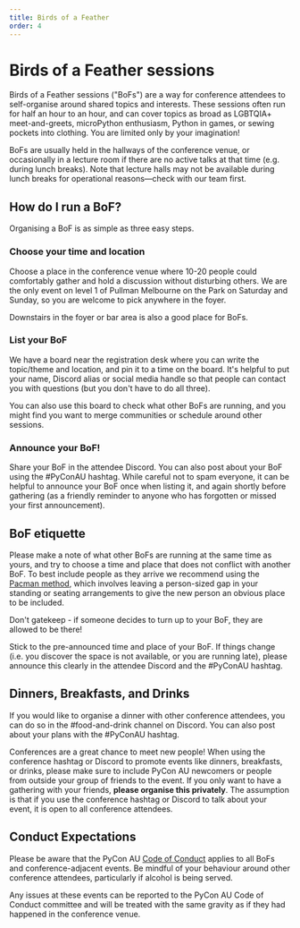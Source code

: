 ```yaml
---
title: Birds of a Feather
order: 4
---
```


# Birds of a Feather sessions

Birds of a Feather sessions ("BoFs") are a way for conference attendees to self-organise around shared topics and interests. These sessions often run for half an hour to an hour, and can cover topics as broad as LGBTQIA+ meet-and-greets, microPython enthusiasm, Python in games, or sewing pockets into clothing. You are limited only by your imagination!

BoFs are usually held in the hallways of the conference venue, or occasionally in a lecture room if there are no active talks at that time (e.g. during lunch breaks). Note that lecture halls may not be available during lunch breaks for operational reasons&mdash;check with our team first.

## How do I run a BoF?

Organising a BoF is as simple as three easy steps.

### Choose your time and location

Choose a place in the conference venue where 10-20 people could comfortably gather and hold a discussion without disturbing others. We are the only event on level 1 of Pullman Melbourne on the Park on Saturday and Sunday, so you are welcome to pick anywhere in the foyer.

Downstairs in the foyer or bar area is also a good place for BoFs.

### List your BoF

We have a board near the registration desk where you can write the topic/theme and location, and pin it to a time on the board. It's helpful to put your name, Discord alias or social media handle so that people can contact you with questions (but you don't have to do all three).

You can also use this board to check what other BoFs are running, and you might find you want to merge communities or schedule around other sessions.

### Announce your BoF!

Share your BoF in the attendee Discord. You can also post about your BoF using the #PyConAU hashtag. While careful not to spam everyone, it can be helpful to announce your BoF once when listing it, and again shortly before gathering (as a friendly reminder to anyone who has forgotten or missed your first announcement).

## BoF etiquette

Please make a note of what other BoFs are running at the same time as yours, and try to choose a time and place that does not conflict with another BoF. To best include people as they arrive we recommend using the [Pacman method](http://ericholscher.com/blog/2017/aug/2/pacman-rule-conferences/), which involves leaving a person-sized gap in your standing or seating arrangements to give the new person an obvious place to be included.

Don't gatekeep - if someone decides to turn up to your BoF, they are allowed to be there!

Stick to the pre-announced time and place of your BoF. If things change (i.e. you discover the space is not available, or you are running late), please announce this clearly in the attendee Discord and the #PyConAU hashtag.

## Dinners, Breakfasts, and Drinks

If you would like to organise a dinner with other conference attendees, you can do so in the #food-and-drink channel on Discord. You can also post about your plans with the #PyConAU hashtag.

Conferences are a great chance to meet new people! When using the conference hashtag or Discord to promote events like dinners, breakfasts, or drinks, please make sure to include PyCon AU newcomers or people from outside your group of friends to the event. If you only want to have a gathering with your friends, **please organise this privately**. The assumption is that if you use the conference hashtag or Discord to talk about your event, it is open to all conference attendees.

## Conduct Expectations

Please be aware that the PyCon AU [Code of Conduct](/conduct) applies to all BoFs and conference-adjacent events. Be mindful of your behaviour around other conference attendees, particularly if alcohol is being served.

Any issues at these events can be reported to the PyCon AU Code of Conduct committee and will be treated with the same gravity as if they had happened in the conference venue.
